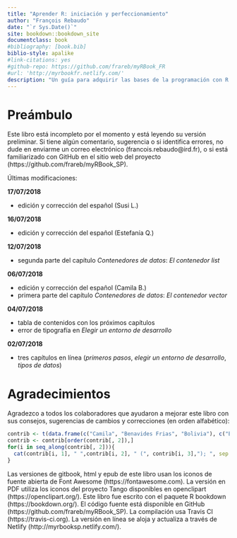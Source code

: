 ```yaml
---
title: "Aprender R: iniciación y perfeccionamiento"
author: "François Rebaudo"
date: "`r Sys.Date()`"
site: bookdown::bookdown_site
documentclass: book
#bibliography: [book.bib]
biblio-style: apalike
#link-citations: yes
#github-repo: https://github.com/frareb/myRBook_FR
#url: 'http://myrbookfr.netlify.com/'
description: "Un guía para adquirir las bases de la programación con R y conducir de forma efectiva su gestión y análisis de datos."
---
```


# Preámbulo

Este libro está incompleto por el momento y está leyendo su versión preliminar. Si tiene algún comentario, sugerencia o si identifica errores, no dude en enviarme un correo electrónico (francois.rebaudo@ird.fr), o si está familiarizado con GitHub en el sitio web del proyecto (https://github.com/frareb/myRBook_SP).

Últimas modificaciones:

**17/07/2018**

* edición y corrección del español (Susi L.) 

**16/07/2018**

* edición y corrección del español (Estefanía Q.) 

**12/07/2018**

* segunda parte del capítulo *Contenedores de datos*: *El contenedor list*

**06/07/2018**

* edición y corrección del español (Camila B.) 
* primera parte del capítulo *Contenedores de datos*: *El contenedor vector*

**04/07/2018**

* tabla de contenidos con los próximos capítulos
* error de tipografía en *Elegir un entorno de desarrollo*

**02/07/2018**

* tres capítulos en línea (*primeros pasos*, *elegir un entorno de desarrollo*, *tipos de datos*)


# Agradecimientos {#remerciements}

Agradezco a todos los colaboradores que ayudaron a mejorar este libro con sus consejos, sugerencias de cambios y correcciones (en orden alfabético):

```r
contrib <- t(data.frame(c("Camila", "Benavides Frias", "Bolivia"), c("Estefania", "Quenta Herrera",  "Bolivia"), c("Susi", "Loza Herrera", "Bolivia")))
contrib <- contrib[order(contrib[, 2]),]
for(i in seq_along(contrib[, 2])){
  cat(contrib[i, 1], " ",contrib[i, 2], " (", contrib[i, 3],"); ", sep = "")
}
```

Las versiones de gitbook, html y epub de este libro usan los iconos de fuente abierta de Font Awesome (https://fontawesome.com). La versión en PDF utiliza los iconos del proyecto Tango disponibles en openclipart (https://openclipart.org/). Este libro fue escrito con el paquete R bookdown (https://bookdown.org/). El código fuente está disponible en GitHub (https://github.com/frareb/myRBook_SP). La compilación usa Travis CI (https://travis-ci.org). La versión en línea se aloja y actualiza a través de Netlify (http://myrbooksp.netlify.com/).
